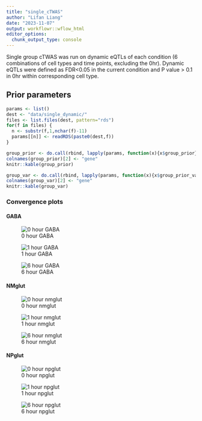 ```yaml
---
title: "single_cTWAS"
author: "Lifan Liang"
date: "2023-11-07"
output: workflowr::wflow_html
editor_options:
  chunk_output_type: console
---
```


Single group cTWAS was run on dynamic eQTLs of each condition (6 combinations of cell types and time points, excluding the 0hr). Dynamic eQTLs were defined as FDR<0.05 in the current condition and P value > 0.1 in 0hr within corresponding cell type.

## Prior parameters
```r
params <- list()
dest <- "data/single_dynamic/"
files <- list.files(dest, pattern="rds")
for(f in files) {
  n <- substr(f,1,nchar(f)-11)
  params[[n]] <- readRDS(paste0(dest,f))
}
```


```r
group_prior <- do.call(rbind, lapply(params, function(x){x$group_prior}))
colnames(group_prior)[2] <- "gene"
knitr::kable(group_prior)
```

```r
group_var <- do.call(rbind, lapply(params, function(x){x$group_prior_var}))
colnames(group_var)[2] <- "gene"
knitr::kable(group_var)
```

### Convergence plots

#### GABA

![0 hour GABA](assets/single_ctwas_plots/0hr_GABA.png)

![1 hour GABA](assets/single_ctwas_plots/1hr_GABA.png)

![6 hour GABA](assets/single_ctwas_plots/6hr_GABA.png)

#### NMglut
![0 hour nmglut](assets/single_ctwas_plots/0hr_nmglut.png)

![1 hour nmglut](assets/single_ctwas_plots/1hr_nmglut.png)

![6 hour nmglut](assets/single_ctwas_plots/6hr_nmglut.png)

#### NPglut

![0 hour npglut](assets/single_ctwas_plots/0hr_npglut.png)

![1 hour npglut](assets/single_ctwas_plots/1hr_npglut.png)

![6 hour npglut](assets/single_ctwas_plots/6hr_npglut.png)